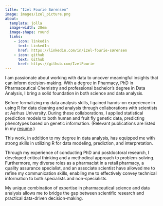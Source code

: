 ```yaml
---
title: "Izel Fourie Sørensen"
image: images/izel_picture.png
about:
  template: jolla
  image-width: 20em
  image-shape: round
  links:
    - icon: linkedin
      text: LinkedIn
      href: https://linkedin.com/in/izel-fourie-sørensen
    - icon: github
      text: Github
      href: https://github.com/IzelFourie
---
```


I am passionate about working with data to uncover meaningful insights that can inform decision-making. With a degree in Pharmacy, PhD in Pharmaceutical Chemistry and professional bachelor's degree in Data Analysis, I bring a solid foundation in both science and data analysis.

Before formalizing my data analysis skills, I gained hands-on experience in using R for data cleaning and analysis through collaborations with scientists at Aarhus University. During these collaborations, I applied statistical prediction models to both human and fruit fly genetic data, predicting phenotypes based on genetic information. (Relevant publications are listed in my [resume](docs/resume.html).)

This work, in addition to my degree in data analysis, has equipped me with strong skills in utilizing R for data modeling, prediction, and interpretation.

Through my experience of conducting PhD and postdoctoral research, I developed critical thinking and a methodical approach to problem-solving. Furthermore, my diverse roles as a pharmacist in a retail pharmacy, a quality assurance specialist, and an associate scientist have allowed me to refine my communication skills, enabling me to effectively convey technical information to both specialists and non-specialists.

My unique combination of expertise in pharmaceutical science and data analysis allows me to bridge the gap between scientific research and practical data-driven decision-making.
